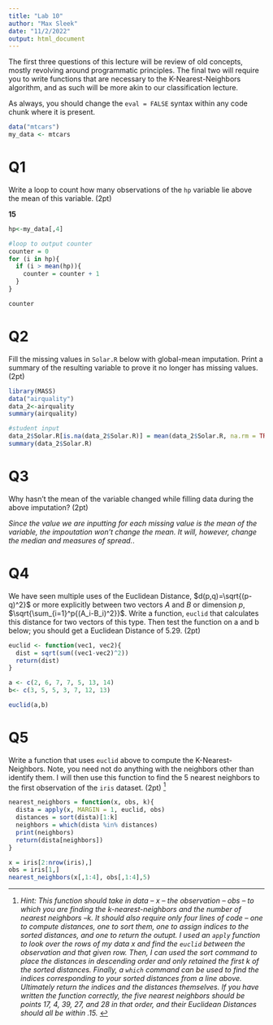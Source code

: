 ```yaml
---
title: "Lab 10"
author: "Max Sleek"
date: "11/2/2022"
output: html_document
---
```


The first three questions of this lecture will be review of old concepts, mostly revolving around programmatic principles.  The final two will require you to write functions that are necessary to the K-Nearest-Neighbors algorithm, and as such will be more akin to our classification lecture.  

As always, you should change the `eval = FALSE` syntax within any code chunk where it is present.  

```r
data("mtcars")
my_data <- mtcars
```

# Q1

Write a loop to count how many observations of the `hp` variable lie above the mean of this variable.  (2pt)

**15**

```r

hp<-my_data[,4]

#loop to output counter
counter = 0
for (i in hp){
  if (i > mean(hp)){
    counter = counter + 1
  }
}

counter
```


# Q2 

Fill the missing values in `Solar.R` below with global-mean imputation. Print a summary of the resulting variable to prove it no longer has missing values. (2pt)

```r
library(MASS)
data("airquality")
data_2<-airquality
summary(airquality)

#student input
data_2$Solar.R[is.na(data_2$Solar.R)] = mean(data_2$Solar.R, na.rm = TRUE)
summary(data_2$Solar.R)
```

# Q3

Why hasn't the mean of the variable changed while filling data during the above imputation?  (2pt)

*Since the value we are inputting for each missing value is the mean of the variable, the impoutation won't change the mean. It will, however, change the median and measures of spread.*. 

# Q4

We have seen multiple uses of the Euclidean Distance, $d(p,q)=\sqrt{(p-q)^2}$ or more explicitly between two vectors $A$ and $B$ or dimension $p$, $\sqrt{\sum_{i=1}^p{(A_i-B_i)^2}}$.  Write a function, `euclid` that calculates this distance for two vectors of this type.  Then test the function on a and b below; you should get a Euclidean Distance of 5.29. (2pt)

```r

euclid <- function(vec1, vec2){
  dist = sqrt(sum((vec1-vec2)^2))
  return(dist)
}

a <- c(2, 6, 7, 7, 5, 13, 14)
b<- c(3, 5, 5, 3, 7, 12, 13)

euclid(a,b)


```

# Q5 

Write a function that uses `euclid` above to compute the K-Nearest-Neighbors.  Note, you need not do anything with the neighbors other than identify them. I will then use this function to find the 5 nearest neighbors to the first observation of the `iris` dataset. (2pt) ^[*Hint:  This function should take in data -- x -- the observation -- obs -- to which you are finding the k-nearest-neighbors and the number of nearest neighbors --k. It should also require only four lines of code -- one to compute distances, one to sort them, one to assign indices to the sorted distances, and one to return the outupt. I used an `apply` function to look over the rows of my data x and find the `euclid` between the observation and that given row.  Then, I can used the sort command to place the distances in descending order and only retained the first k of the sorted distances.  Finally, a `which` command can be used to find the indices corresponding to your sorted distances from a line above.  Ultimately return the indices and the distances themselves. If you have written the function correctly, the five nearest neighbors should be points 17, 4, 39, 27, and 28 in that order, and their Euclidean Distances should all be within .15. *]



```r
nearest_neighbors = function(x, obs, k){
  dista = apply(x, MARGIN = 1, euclid, obs)
  distances = sort(dista)[1:k]
  neighbors = which(dista %in% distances)
  print(neighbors)
  return(dista[neighbors])
}

x = iris[2:nrow(iris),]
obs = iris[1,]
nearest_neighbors(x[,1:4], obs[,1:4],5)
```



